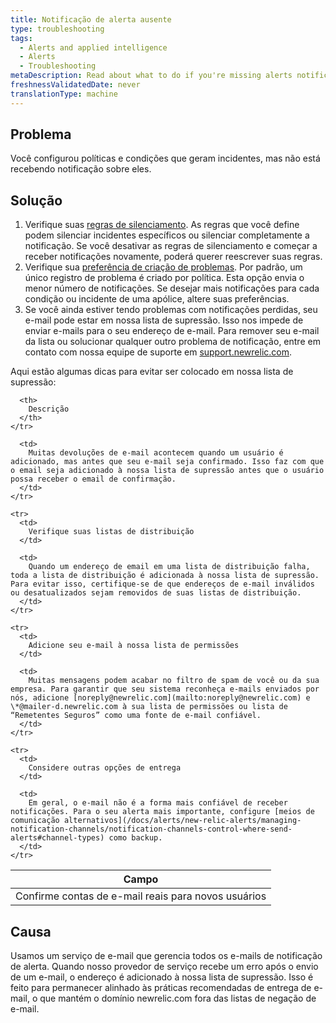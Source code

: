 ```yaml
---
title: Notificação de alerta ausente
type: troubleshooting
tags:
  - Alerts and applied intelligence
  - Alerts
  - Troubleshooting
metaDescription: Read about what to do if you're missing alerts notifications.
freshnessValidatedDate: never
translationType: machine
---
```


## Problema

Você configurou políticas e condições que geram incidentes, mas não está recebendo notificação sobre eles.

## Solução

1. Verifique suas [regras de silenciamento](/docs/alerts/new-relic-alerts/managing-notification-channels/muting-rules-suppress-notifications). As regras que você define podem silenciar incidentes específicos ou silenciar completamente a notificação. Se você desativar as regras de silenciamento e começar a receber notificações novamente, poderá querer reescrever suas regras.
2. Verifique sua [preferência de criação de problemas](/docs/alerts/new-relic-alerts/configuring-alert-policies/specify-when-new-relic-creates-incidents#preference-options). Por padrão, um único registro de problema é criado por política. Esta opção envia o menor número de notificações. Se desejar mais notificações para cada condição ou incidente de uma apólice, altere suas preferências.
3. Se você ainda estiver tendo problemas com notificações perdidas, seu e-mail pode estar em nossa lista de supressão. Isso nos impede de enviar e-mails para o seu endereço de e-mail. Para remover seu e-mail da lista ou solucionar qualquer outro problema de notificação, entre em contato com nossa equipe de suporte em [support.newrelic.com](https://support.newrelic.com).

Aqui estão algumas dicas para evitar ser colocado em nossa lista de supressão:

<table>
  <thead>
    <tr>
      <th>
        Campo
      </th>

      <th>
        Descrição
      </th>
    </tr>
  </thead>

  <tbody>
    <tr>
      <td>
        Confirme contas de e-mail reais para novos usuários
      </td>

      <td>
        Muitas devoluções de e-mail acontecem quando um usuário é adicionado, mas antes que seu e-mail seja confirmado. Isso faz com que o email seja adicionado à nossa lista de supressão antes que o usuário possa receber o email de confirmação.
      </td>
    </tr>

    <tr>
      <td>
        Verifique suas listas de distribuição
      </td>

      <td>
        Quando um endereço de email em uma lista de distribuição falha, toda a lista de distribuição é adicionada à nossa lista de supressão. Para evitar isso, certifique-se de que endereços de e-mail inválidos ou desatualizados sejam removidos de suas listas de distribuição.
      </td>
    </tr>

    <tr>
      <td>
        Adicione seu e-mail à nossa lista de permissões
      </td>

      <td>
        Muitas mensagens podem acabar no filtro de spam de você ou da sua empresa. Para garantir que seu sistema reconheça e-mails enviados por nós, adicione [noreply@newrelic.com](mailto:noreply@newrelic.com) e \*@mailer-d.newrelic.com à sua lista de permissões ou lista de “Remetentes Seguros” como uma fonte de e-mail confiável.
      </td>
    </tr>

    <tr>
      <td>
        Considere outras opções de entrega
      </td>

      <td>
        Em geral, o e-mail não é a forma mais confiável de receber notificações. Para o seu alerta mais importante, configure [meios de comunicação alternativos](/docs/alerts/new-relic-alerts/managing-notification-channels/notification-channels-control-where-send-alerts#channel-types) como backup.
      </td>
    </tr>
  </tbody>
</table>

## Causa

Usamos um serviço de e-mail que gerencia todos os e-mails de notificação de alerta. Quando nosso provedor de serviço recebe um erro após o envio de um e-mail, o endereço é adicionado à nossa lista de supressão. Isso é feito para permanecer alinhado às práticas recomendadas de entrega de e-mail, o que mantém o domínio newrelic.com fora das listas de negação de e-mail.